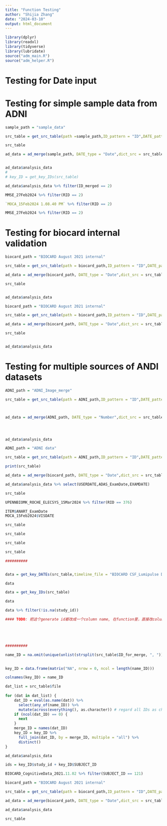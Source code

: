 ```yaml
---
title: "Function Testing"
author: "Shijia Zhang"
date: "2024-03-10"
output: html_document
---
```


```r
library(dplyr)
library(readxl)
library(tidyverse)
library(lubridate)
source("adm_main.R")
source("adm_helper.R")
```

# Testing for Date input 


# Testing for simple sample data from ADNI

```r
sample_path = "sample_data"

src_table = get_src_table(path =sample_path,ID_pattern = "ID",DATE_pattern = "VISDATE",ID_usr_list = c("RID"),DATE_usr_list = c("VISDATE"))

src_table

ad_data = ad_merge(sample_path, DATE_type = "Date",dict_src = src_table)


ad_data$analysis_data
# 
# key_ID = get_key_IDs(src_table)
```
```r
ad_data$analysis_data %>% filter(ID_merged == 2)
```


```r
MMSE_27Feb2024 %>% filter(RID == 2)
```

```r
`MOCA_15Feb2024 1.08.40 PM` %>% filter(RID == 2)
```

```r
MMSE_27Feb2024 %>% filter(RID == 2)
```




# Testing for biocard internal validation
```r
biocard_path = "BIOCARD August 2021 internal"

src_table = get_src_table(path = biocard_path,ID_pattern = "ID",DATE_pattern = "Date",ID_usr_list = c("study_id","SUBJECT_ID"))

ad_data = ad_merge(biocard_path, DATE_type = "Date",dict_src = src_table)

src_table


ad_data$analysis_data
```

```r
biocard_path = "BIOCARD August 2021 internal"

src_table = get_src_table(path = biocard_path,ID_pattern = "ID",DATE_pattern = "Date",ID_usr_list = c("study_id","SUBJECT_ID"))

ad_data = ad_merge(biocard_path, DATE_type = "Date",dict_src = src_table)

src_table


ad_data$analysis_data 
```



# Testing for multiple sources of ANDI datasets

```r
ADNI_path = "ADNI_Image_merge"

src_table = get_src_table(path = ADNI_path,ID_pattern = "ID",DATE_pattern = "VIS",ID_usr_list = c("RID"))



ad_data = ad_merge(ADNI_path, DATE_type = "Number",dict_src = src_table)




ad_data$analysis_data


```



```r
ADNI_path = "ADNI data"

src_table = get_src_table(path = ADNI_path,ID_pattern = "ID",DATE_pattern = "Date",ID_usr_list = c("RID"),DATE_usr_list = c("USERDATE"))

print(src_table)

ad_data = ad_merge(biocard_path, DATE_type = "Date",dict_src = src_table)

ad_data$analysis_data %>% select(USERDATE,ADAS_ExamDate,EXAMDATE)


```

```r


src_table

UPENNBIOMK_ROCHE_ELECSYS_15Mar2024 %>% filter(RID == 376)

ITEM$ANART_ExamDate
MOCA_15Feb2024$VISDATE

src_table


```

```r
src_table
```

```r
src_table
```

```r
src_table
```



```r
##########


data = get_key_DATEs(src_table,timeline_file = "BIOCARD CSF_Lumipulse Data with dates_081320_pre1995Removed",DATE_type = "Date")

data

data = get_key_IDs(src_table)

data 

data %>% filter(!is.na(study_id))

#### TODO: 把这个generate id都改成一个column name, 在function里，直接改column name





##########

name_ID = na.omit(unique(unlist(strsplit(src_table$ID_for_merge, ", "))))
 

key_ID = data.frame(matrix("NA", nrow = 0, ncol = length(name_ID)))

colnames(key_ID) = name_ID

dat_list = src_table$file
 
for (dat in dat_list) {
    dat_ID = eval(as.name(dat)) %>%
      select(any_of(name_ID)) %>%
      mutate(across(everything(), as.character)) # regard all IDs as characters
    if (ncol(dat_ID) == 0) {
      next
    }
    merge_ID = names(dat_ID)
    key_ID = key_ID %>%
      full_join(dat_ID, by = merge_ID, multiple = "all") %>% 
      distinct()
}

ad_data$analysis_data 

ids = key_ID$study_id + key_ID$SUBJECT_ID
```

```r
BIOCARD_CognitiveData_2021.11.02 %>% filter(SUBJECT_ID == 121)
```
```r
biocard_path = "BIOCARD August 2021 internal"

src_table = get_src_table(path = biocard_path,ID_pattern = "ID",DATE_pattern = "Date",ID_usr_list = c("SUBJECT_ID"))

ad_data = ad_merge(biocard_path, DATE_type = "Date",dict_src = src_table)

ad_data$analysis_data
```

```r
src_table
```

